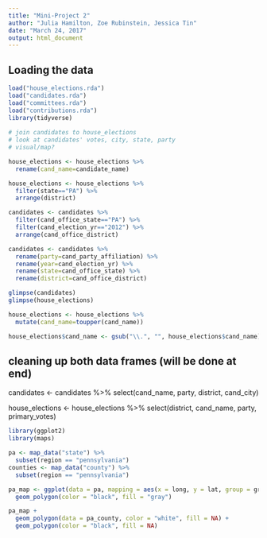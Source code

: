 ```yaml
---
title: "Mini-Project 2"
author: "Julia Hamilton, Zoe Rubinstein, Jessica Tin"
date: "March 24, 2017"
output: html_document
---
```



## Loading the data

```r
load("house_elections.rda")
load("candidates.rda")
load("committees.rda")
load("contributions.rda")
library(tidyverse)
 
# join candidates to house_elections
# look at candidates' votes, city, state, party
# visual/map?

house_elections <- house_elections %>%
  rename(cand_name=candidate_name) 

house_elections <- house_elections %>%
  filter(state=="PA") %>%
  arrange(district)

candidates <- candidates %>%
  filter(cand_office_state=="PA") %>%
  filter(cand_election_yr=="2012") %>%
  arrange(cand_office_district)

candidates <- candidates %>%
  rename(party=cand_party_affiliation) %>%
  rename(year=cand_election_yr) %>%
  rename(state=cand_office_state) %>%
  rename(district=cand_office_district)

glimpse(candidates)
glimpse(house_elections)

house_elections <- house_elections %>%
  mutate(cand_name=toupper(cand_name))

house_elections$cand_name <- gsub("\\.", "", house_elections$cand_name)
```


## cleaning up both data frames (will be done at end)

candidates <- candidates %>%
  select(cand_name, party, district, cand_city)


house_elections <- house_elections %>%
  select(district, cand_name, party, primary_votes)


```r
library(ggplot2)
library(maps)

pa <- map_data("state") %>%
  subset(region == "pennsylvania")
counties <- map_data("county") %>%
  subset(region == "pennsylvania")

pa_map <- ggplot(data = pa, mapping = aes(x = long, y = lat, group = group)) +
  geom_polygon(color = "black", fill = "gray")

pa_map +
  geom_polygon(data = pa_county, color = "white", fill = NA) +
  geom_polygon(color = "black", fill = NA)
```




